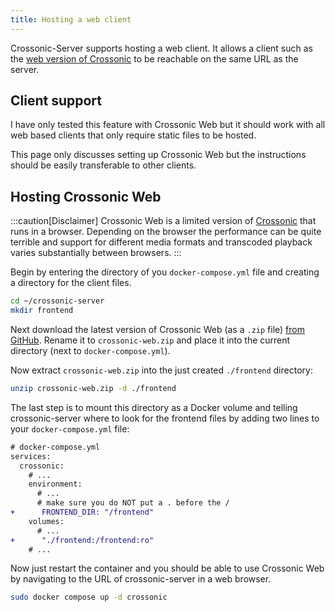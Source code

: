 ```yaml
---
title: Hosting a web client
---
```


Crossonic-Server supports hosting a web client. It allows a client such as the [web version of Crossonic](/app/platforms/web) to be reachable
on the same URL as the server.

## Client support

I have only tested this feature with Crossonic Web but it should work with all web based clients that only require static files to be hosted.

This page only discusses setting up Crossonic Web but the instructions should be easily transferable to other clients.

## Hosting Crossonic Web

:::caution[Disclaimer]
Crossonic Web is a limited version of [Crossonic](/app) that runs in a browser. Depending on the browser the performance can be
quite terrible and support for different media formats and transcoded playback varies substantially between browsers.
:::

Begin by entering the directory of you `docker-compose.yml` file and creating a directory for the client files.

```bash
cd ~/crossonic-server
mkdir frontend
```

Next download the latest version of Crossonic Web (as a `.zip` file) [from GitHub](https://github.com/juho05/crossonic/releases).
Rename it to `crossonic-web.zip` and place it into the current directory (next to `docker-compose.yml`).

Now extract `crossonic-web.zip` into the just created `./frontend` directory:

```bash
unzip crossonic-web.zip -d ./frontend
```

The last step is to mount this directory as a Docker volume and telling crossonic-server where to look for the frontend files by adding two lines to
your `docker-compose.yml` file:

```diff lang="yaml"
# docker-compose.yml
services:
  crossonic:
    # ...
    environment:
      # ...
      # make sure you do NOT put a . before the /
+      FRONTEND_DIR: "/frontend"
    volumes:
      # ...
+      "./frontend:/frontend:ro"
    # ...
```

Now just restart the container and you should be able to use Crossonic Web by navigating to the URL of crossonic-server in a web browser.

```bash
sudo docker compose up -d crossonic
```